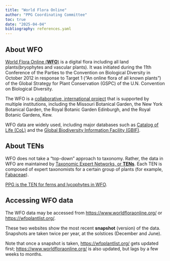 ```yaml
---
title: "World Flora Online"
author: "PPG Coordinating Committee"
toc: true
date: "2025-04-04"
bibliography: references.yaml
---
```


## About WFO

[World Flora Online (**WFO**)](https://about.worldfloraonline.org/) is a digital flora including all land plants(bryophytes and vascular plants).
It was initiated during the 11th Conference of the Parties to the Convention on Biological Diversity in October 2012 in response to Target 1 ("An online flora of all known plants") of the Global Strategy for Plant Conservation (GSPC) of the U.N. Convention on Biological Diversity.

The WFO is a [collaborative, international project](https://about.worldfloraonline.org/who-we-are) that is supported by multiple institutions, including the Missouri Botanical Garden, the New York Botanical Garden, the Royal Botanic Garden Edinburgh, and the Royal Botanic Gardens, Kew.

WFO data are widely used, including major databases such as [Catalog of Life (CoL)](https://www.catalogueoflife.org/) and the [Global Biodiversity Information Facility (GBIF)](https://www.gbif.org/).

## About TENs

WFO does not take a "top-down" approach to taxonomy.
Rather, the data in WFO are maintained by [Taxonomic Expert Networks, or **TENs**](https://about.worldfloraonline.org/tens).
Each TEN is composed of expert taxonomists for a certain group of plants (for example, [Fabaceae](https://about.worldfloraonline.org/tens/fabaceae)).

[PPG is the TEN for ferns and lycophytes in WFO](https://about.worldfloraonline.org/tens/pteridophyte-phylogeny-group).

## Accessing WFO data

The WFO data may be accessed from <https://www.worldfloraonline.org/> or <https://wfoplantlist.org/>.

These two websites show the most recent **snapshot** (version) of the data.
Snapshots are taken twice per year, at the solstices (December and June).

Note that once a snapshot is taken, <https://wfoplantlist.org/> gets updated first; <https://www.worldfloraonline.org/> is also updated, but lags by a few weeks to months.
